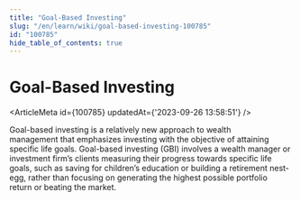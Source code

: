```yaml
---
title: "Goal-Based Investing"
slug: "/en/learn/wiki/goal-based-investing-100785"
id: "100785"
hide_table_of_contents: true
---
```



# Goal-Based Investing

<ArticleMeta id={100785} updatedAt={'2023-09-26 13:58:51'} />
<div className='border-solid border-b border-t-0 my-4 border-[var(--ifm-color-gray-300)]' />

Goal-based investing is a relatively new approach to wealth management that emphasizes investing with the objective of attaining specific life goals. Goal-based investing (GBI) involves a wealth manager or investment firm’s clients measuring their progress towards specific life goals, such as saving for children’s education or building a retirement nest-egg, rather than focusing on generating the highest possible portfolio return or beating the market.
